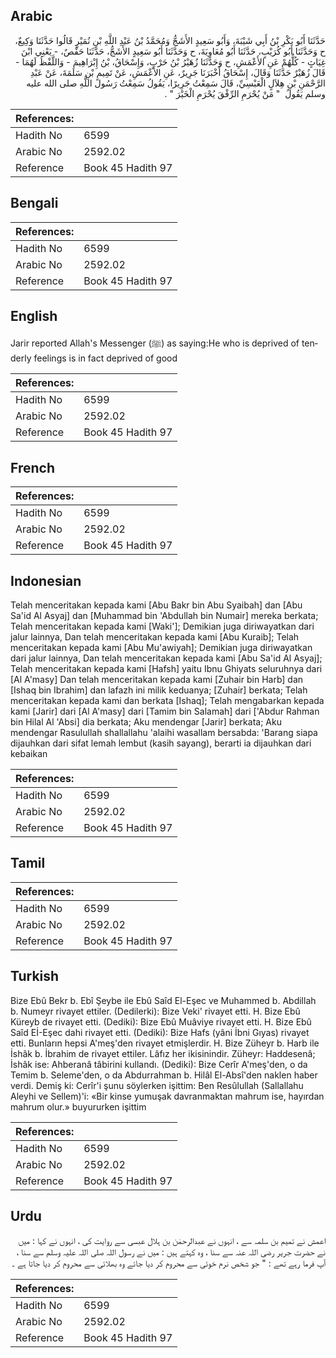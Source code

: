 ## Arabic


<div dir="rtl" lang="ar" style={{fontSize:'larger',backgroundColor:'#f8f9fa',padding:20}}>
حَدَّثَنَا أَبُو بَكْرِ بْنُ أَبِي شَيْبَةَ، وَأَبُو سَعِيدٍ الأَشَجُّ وَمُحَمَّدُ بْنُ عَبْدِ اللَّهِ بْنِ نُمَيْرٍ قَالُوا حَدَّثَنَا وَكِيعٌ، ح وَحَدَّثَنَا أَبُو كُرَيْبٍ، حَدَّثَنَا أَبُو مُعَاوِيَةَ، ح وَحَدَّثَنَا أَبُو سَعِيدٍ الأَشَجُّ، حَدَّثَنَا حَفْصٌ، - يَعْنِي ابْنَ غِيَاثٍ - كُلُّهُمْ عَنِ الأَعْمَشِ، ح وَحَدَّثَنَا زُهَيْرُ بْنُ حَرْبٍ، وَإِسْحَاقُ، بْنُ إِبْرَاهِيمَ - وَاللَّفْظُ لَهُمَا - قَالَ زُهَيْرٌ حَدَّثَنَا وَقَالَ، إِسْحَاقُ أَخْبَرَنَا جَرِيرٌ، عَنِ الأَعْمَشِ، عَنْ تَمِيمِ بْنِ سَلَمَةَ، عَنْ عَبْدِ الرَّحْمَنِ بْنِ هِلاَلٍ الْعَبْسِيِّ، قَالَ سَمِعْتُ جَرِيرًا، يَقُولُ سَمِعْتُ رَسُولَ اللَّهِ صلى الله عليه وسلم يَقُولُ ‏ "‏ مَنْ يُحْرَمِ الرِّفْقَ يُحْرَمِ الْخَيْرَ ‏"‏ ‏.‏
</div>
<div style={{backgroundColor:'#f8f9fa',padding:20, marginBottom: 10}}><table> <thead> <tr> <th>References:</th> <th></th> </tr> </thead> <tbody><tr><td>Hadith No</td><td>6599</td></tr><tr><td>Arabic No</td><td>2592.02</td></tr><tr><td>Reference</td><td>Book 45 Hadith 97</td></tr></tbody></table></div>

## Bengali


<div dir="ltr" lang="bn" style={{fontSize:'larger',backgroundColor:'#f8f9fa',padding:20}}>

</div>
<div style={{backgroundColor:'#f8f9fa',padding:20, marginBottom: 10}}><table> <thead> <tr> <th>References:</th> <th></th> </tr> </thead> <tbody><tr><td>Hadith No</td><td>6599</td></tr><tr><td>Arabic No</td><td>2592.02</td></tr><tr><td>Reference</td><td>Book 45 Hadith 97</td></tr></tbody></table></div>

## English


<div dir="ltr" lang="en" style={{fontSize:'larger',backgroundColor:'#f8f9fa',padding:20}}>
Jarir reported Allah's Messenger (ﷺ) as saying:He who is deprived of tenderly feelings is in fact deprived of good
</div>
<div style={{backgroundColor:'#f8f9fa',padding:20, marginBottom: 10}}><table> <thead> <tr> <th>References:</th> <th></th> </tr> </thead> <tbody><tr><td>Hadith No</td><td>6599</td></tr><tr><td>Arabic No</td><td>2592.02</td></tr><tr><td>Reference</td><td>Book 45 Hadith 97</td></tr></tbody></table></div>

## French


<div dir="ltr" lang="fr" style={{fontSize:'larger',backgroundColor:'#f8f9fa',padding:20}}>

</div>
<div style={{backgroundColor:'#f8f9fa',padding:20, marginBottom: 10}}><table> <thead> <tr> <th>References:</th> <th></th> </tr> </thead> <tbody><tr><td>Hadith No</td><td>6599</td></tr><tr><td>Arabic No</td><td>2592.02</td></tr><tr><td>Reference</td><td>Book 45 Hadith 97</td></tr></tbody></table></div>

## Indonesian


<div dir="ltr" lang="id" style={{fontSize:'larger',backgroundColor:'#f8f9fa',padding:20}}>
Telah menceritakan kepada kami [Abu Bakr bin Abu Syaibah] dan [Abu Sa'id Al Asyaj] dan [Muhammad bin 'Abdullah bin Numair] mereka berkata; Telah menceritakan kepada kami [Waki']; Demikian juga diriwayatkan dari jalur lainnya, Dan telah menceritakan kepada kami [Abu Kuraib]; Telah menceritakan kepada kami [Abu Mu'awiyah]; Demikian juga diriwayatkan dari jalur lainnya, Dan telah menceritakan kepada kami [Abu Sa'id Al Asyaj]; Telah menceritakan kepada kami [Hafsh] yaitu Ibnu Ghiyats seluruhnya dari [Al A'masy] Dan telah menceritakan kepada kami [Zuhair bin Harb] dan [Ishaq bin Ibrahim] dan lafazh ini milik keduanya; [Zuhair] berkata; Telah menceritakan kepada kami dan berkata [Ishaq]; Telah mengabarkan kepada kami [Jarir] dari [Al A'masy] dari [Tamim bin Salamah] dari ['Abdur Rahman bin Hilal Al 'Absi] dia berkata; Aku mendengar [Jarir] berkata; Aku mendengar Rasulullah shallallahu 'alaihi wasallam bersabda: 'Barang siapa dijauhkan dari sifat lemah lembut (kasih sayang), berarti ia dijauhkan dari kebaikan
</div>
<div style={{backgroundColor:'#f8f9fa',padding:20, marginBottom: 10}}><table> <thead> <tr> <th>References:</th> <th></th> </tr> </thead> <tbody><tr><td>Hadith No</td><td>6599</td></tr><tr><td>Arabic No</td><td>2592.02</td></tr><tr><td>Reference</td><td>Book 45 Hadith 97</td></tr></tbody></table></div>

## Tamil


<div dir="ltr" lang="ta" style={{fontSize:'larger',backgroundColor:'#f8f9fa',padding:20}}>

</div>
<div style={{backgroundColor:'#f8f9fa',padding:20, marginBottom: 10}}><table> <thead> <tr> <th>References:</th> <th></th> </tr> </thead> <tbody><tr><td>Hadith No</td><td>6599</td></tr><tr><td>Arabic No</td><td>2592.02</td></tr><tr><td>Reference</td><td>Book 45 Hadith 97</td></tr></tbody></table></div>

## Turkish


<div dir="ltr" lang="tr" style={{fontSize:'larger',backgroundColor:'#f8f9fa',padding:20}}>
Bize Ebû Bekr b. Ebî Şeybe ile Ebû Saîd El-Eşec ve Muhammed b. Abdillah b. Numeyr rivayet ettiler. (Dedilerki): Bize Veki' rivayet etti. H. Bize Ebû Küreyb de rivayet etti. (Dediki): Bize Ebû Muâviye rivayet etti. H. Bize Ebû Saîd Eİ-Eşec dahi rivayet etti. (Dediki): Bize Hafs (yâni İbni Gıyas) rivayet etti. Bunların hepsi A'meş'den rivayet etmişlerdir. H. Bize Züheyr b. Harb ile İshâk b. İbrahim de rivayet ettiler. Lâfız her ikisinindir. Züheyr: Haddesenâ; İshâk ise: Ahberanâ tâbirini kullandı. (Dediki): Bize Cerîr A'meş'den, o da Temim b. Seleme'den, o da Abdurrahman b. Hilâl El-Absî'den naklen haber verdi. Demiş ki: Cerîr'i şunu söylerken işittim: Ben Resûlullah (Sallallahu Aleyhi ve Sellem)'i: «Bir kinse yumuşak davranmaktan mahrum ise, hayırdan mahrum olur.» buyururken işittim
</div>
<div style={{backgroundColor:'#f8f9fa',padding:20, marginBottom: 10}}><table> <thead> <tr> <th>References:</th> <th></th> </tr> </thead> <tbody><tr><td>Hadith No</td><td>6599</td></tr><tr><td>Arabic No</td><td>2592.02</td></tr><tr><td>Reference</td><td>Book 45 Hadith 97</td></tr></tbody></table></div>

## Urdu


<div dir="rtl" lang="ur" style={{fontSize:'larger',backgroundColor:'#f8f9fa',padding:20}}>
اعمش نے تمیم بن سلمہ سے ، انہوں نے عبدالرحمٰن بن ہلال عبسی سے روایت کی ، انہوں نے کہا : میں نے حضرت جریر رضی اللہ عنہ سے سنا ، وہ کہتے ہیں : میں نے رسول اللہ صلی اللہ علیہ وسلم سے سنا ، آپ فرما رہے تھے : " جو شخص نرم خوئی سے محروم کر دیا جائے وہ بھلائی سے محروم کر دیا جاتا ہے ۔
</div>
<div style={{backgroundColor:'#f8f9fa',padding:20, marginBottom: 10}}><table> <thead> <tr> <th>References:</th> <th></th> </tr> </thead> <tbody><tr><td>Hadith No</td><td>6599</td></tr><tr><td>Arabic No</td><td>2592.02</td></tr><tr><td>Reference</td><td>Book 45 Hadith 97</td></tr></tbody></table></div>